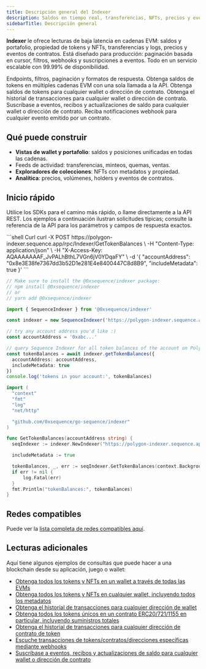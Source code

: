 ```yaml
---
title: Descripción general del Indexer
description: Saldos en tiempo real, transferencias, NFTs, precios y eventos de contratos en cadenas EVM con webhooks y suscripciones. Úselo como su capa de lectura en producción para aplicaciones onchain.
sidebarTitle: Descripción general
---
```


**Indexer** le ofrece lecturas de baja latencia en cadenas EVM: saldos y portafolio, propiedad de tokens y NFTs, transferencias y logs, precios y eventos de contratos. Está diseñado para producción: paginación basada en cursor, filtros, webhooks y suscripciones a eventos. Todo en un servicio escalable con 99.99% de disponibilidad.

<CardGroup>
  <Card title="Referencia de la API" href="/api-references/indexer/overview">
    Endpoints, filtros, paginación y formatos de respuesta.
  </Card>

  <Card title="Saldos de tokens cross-chain" href="/solutions/indexer/cross-chain-balances">
    Obtenga saldos de tokens en múltiples cadenas EVM con una sola llamada a la API.
  </Card>

  <Card title="Saldos de tokens" href="/solutions/indexer/token-balances">
    Obtenga saldos de tokens para cualquier wallet o dirección de contrato.
  </Card>

  <Card title="Historial de transacciones" href="/solutions/indexer/transaction-history">
    Obtenga el historial de transacciones para cualquier wallet o dirección de contrato.
  </Card>

  <Card title="Suscripciones" href="/solutions/indexer/subscriptions">
    Suscríbase a eventos, recibos y actualizaciones de saldo para cualquier wallet o dirección de contrato.
  </Card>

  <Card title="Webhooks" href="/solutions/indexer/webhooks">
    Reciba notificaciones webhook para cualquier evento emitido por un contrato.
  </Card>
</CardGroup>

## Qué puede construir

- **Vistas de wallet y portafolio**: saldos y posiciones unificadas en todas las cadenas.
- Feeds de actividad: transferencias, minteos, quemas, ventas.
- **Exploradores de colecciones**: NFTs con metadatos y propiedad.
- **Analítica**: precios, volúmenes, holders y eventos de contratos.

## Inicio rápido
Utilice los SDKs para el camino más rápido, o llame directamente a la API REST. Los ejemplos a continuación ilustran solicitudes típicas; consulte la referencia de la API para los parámetros y campos de respuesta exactos.

<CodeGroup>
  ```shell Curl
  curl -X POST https://polygon-indexer.sequence.app/rpc/Indexer/GetTokenBalances \
   -H "Content-Type: application/json" \
   -H "X-Access-Key: AQAAAAAAAF_JvPALhBthL7VGn6jV0YDqaFY" \
   -d '{ "accountAddress": "0x8e3E38fe7367dd3b52D1e281E4e8400447C8d8B9", "includeMetadata": true }'
  ```

  ```ts Typescript
  // Make sure to install the @0xsequence/indexer package:
  // npm install @0xsequence/indexer
  // or
  // yarn add @0xsequence/indexer

  import { SequenceIndexer } from '@0xsequence/indexer'

  const indexer = new SequenceIndexer('https://polygon-indexer.sequence.app', 'AQAAAAAAAF_JvPALhBthL7VGn6jV0YDqaFY')

  // try any account address you'd like :)
  const accountAddress = '0xabc...'

  // query Sequence Indexer for all token balances of the account on Polygon
  const tokenBalances = await indexer.getTokenBalances({
  	accountAddress: accountAddress,
  	includeMetadata: true
  })
  console.log('tokens in your account:', tokenBalances)
  ```

  ```go Go
  import (
  	"context"
  	"fmt"
  	"log"
  	"net/http"

  	"github.com/0xsequence/go-sequence/indexer"
  )

  func GetTokenBalances(accountAddress string) {
  	seqIndexer := indexer.NewIndexer("https://polygon-indexer.sequence.app", "AQAAAAAAAF_JvPALhBthL7VGn6jV0YDqaFY")

  	includeMetadata := true

  	tokenBalances, _, err := seqIndexer.GetTokenBalances(context.Background(), &accountAddress, nil, &includeMetadata, nil, nil)
  	if err != nil {
  		log.Fatal(err)
  	}
  	fmt.Println("tokenBalances:", tokenBalances)
  }
  ```
</CodeGroup>

## Redes compatibles
Puede ver la [lista completa de redes compatibles aquí](https://status.sequence.info).

## Lecturas adicionales
Aquí tiene algunos ejemplos de consultas que puede hacer a una blockchain desde su aplicación, juego o wallet:
- [Obtenga todos los tokens y NFTs en un wallet a través de todas las EVMs](/solutions/indexer/cross-chain-balances)
- [Obtenga todos los tokens y NFTs en cualquier wallet, incluyendo todos los metadatos](/solutions/indexer/token-balances)
- [Obtenga el historial de transacciones para cualquier dirección de wallet](/solutions/indexer/transaction-history)
- [Obtenga todos los tokens únicos en un contrato ERC20/721/1155 en particular, incluyendo suministros totales](/solutions/indexer/token-balances)
- [Obtenga el historial de transacciones para cualquier dirección de contrato de token](/solutions/indexer/transaction-history)
- [Escuche transacciones de tokens/contratos/direcciones específicas mediante webhooks](/solutions/indexer/webhooks)
- [Suscríbase a eventos, recibos y actualizaciones de saldo para cualquier wallet o dirección de contrato](/solutions/indexer/subscriptions)